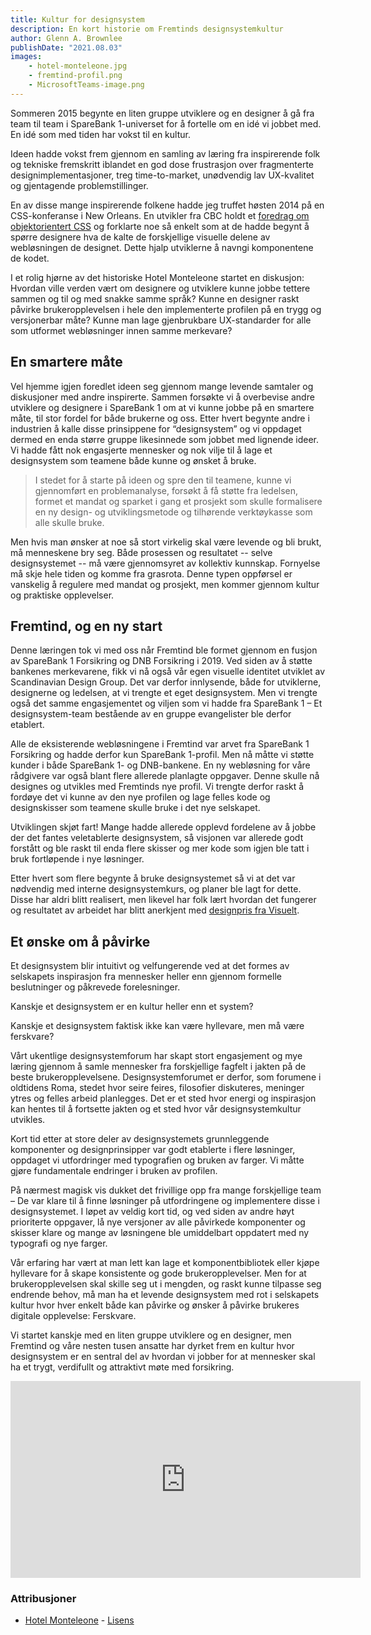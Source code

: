 ```yaml
---
title: Kultur for designsystem
description: En kort historie om Fremtinds designsystemkultur
author: Glenn A. Brownlee
publishDate: "2021.08.03"
images:
    - hotel-monteleone.jpg
    - fremtind-profil.png
    - MicrosoftTeams-image.png
---
```


<Ingress>
    Sommeren 2015 begynte en liten gruppe utviklere og en designer å gå fra team til team i SpareBank 1-universet for å
    fortelle om en idé vi jobbet med. En idé som med tiden har vokst til en kultur.
</Ingress>

Ideen hadde vokst frem gjennom en samling av læring fra inspirerende folk og tekniske fremskritt iblandet en god dose frustrasjon over fragmenterte designimplementasjoner, treg time-to-market, unødvendig lav UX-kvalitet og gjentagende problemstillinger.

En av disse mange inspirerende folkene hadde jeg truffet høsten 2014 på en CSS-konferanse i New Orleans. En utvikler fra CBC holdt et [foredrag om objektorientert CSS](https://www.slideshare.net/JamieStrachan/oocss-in-the-real-world-revisited) og forklarte noe så enkelt som at de hadde begynt å spørre designere hva de kalte de forskjellige visuelle delene av webløsningen de designet. Dette hjalp utviklerne å navngi komponentene de kodet.

I et rolig hjørne av det historiske Hotel Monteleone startet en diskusjon: Hvordan ville verden vært om designere og utviklere kunne jobbe tettere sammen og til og med snakke samme språk? Kunne en designer raskt påvirke brukeropplevelsen i hele den implementerte profilen på en trygg og versjonerbar måte? Kunne man lage gjenbrukbare UX-standarder for alle som utformet webløsninger innen samme merkevare?

<PortalImage alt="Hotel Monteleone takskilt" src={props.images[0]} />

## En smartere måte

Vel hjemme igjen foredlet ideen seg gjennom mange levende samtaler og diskusjoner med andre inspirerte. Sammen forsøkte vi å overbevise andre utviklere og designere i SpareBank 1 om at vi kunne jobbe på en smartere måte, til stor fordel for både brukerne og oss. Etter hvert begynte andre i industrien å kalle disse prinsippene for “designsystem” og vi oppdaget dermed en enda større gruppe likesinnede som jobbet med lignende ideer. Vi hadde fått nok engasjerte mennesker og nok vilje til å lage et designsystem som teamene både kunne og ønsket å bruke.

> I stedet for å starte på ideen og spre den til teamene, kunne vi gjennomført en problemanalyse, forsøkt å få støtte fra ledelsen, formet et mandat og sparket i gang et prosjekt som skulle formalisere en ny design- og utviklingsmetode og tilhørende verktøykasse som alle skulle bruke.

Men hvis man ønsker at noe så stort virkelig skal være levende og bli brukt, må menneskene bry seg. Både prosessen og resultatet -- selve designsystemet -- må være gjennomsyret av kollektiv kunnskap. Fornyelse må skje hele tiden og komme fra grasrota. Denne typen oppførsel er vanskelig å regulere med mandat og prosjekt, men kommer gjennom kultur og praktiske opplevelser.

## Fremtind, og en ny start

Denne læringen tok vi med oss når Fremtind ble formet gjennom en fusjon av SpareBank 1 Forsikring og DNB Forsikring i 2019. Ved siden av å støtte bankenes merkevarene, fikk vi nå også vår egen visuelle identitet utviklet av Scandinavian Design Group. Det var derfor innlysende, både for utviklerne, designerne og ledelsen, at vi trengte et eget designsystem. Men vi trengte også det samme engasjementet og viljen som vi hadde fra SpareBank 1 – Et designsystem-team bestående av en gruppe evangelister ble derfor etablert.

<PortalImage alt="Eksempel på Fremtinds nye profil" src={props.images[1]} />

Alle de eksisterende webløsningene i Fremtind var arvet fra SpareBank 1 Forsikring og hadde derfor kun SpareBank 1-profil. Men nå måtte vi støtte kunder i både SpareBank 1- og DNB-bankene. En ny webløsning for våre rådgivere var også blant flere allerede planlagte oppgaver. Denne skulle nå designes og utvikles med Fremtinds nye profil. Vi trengte derfor raskt å fordøye det vi kunne av den nye profilen og lage felles kode og designskisser som teamene skulle bruke i det nye selskapet.

Utviklingen skjøt fart! Mange hadde allerede opplevd fordelene av å jobbe der det fantes veletablerte designsystem, så visjonen var allerede godt forstått og ble raskt til enda flere skisser og mer kode som igjen ble tatt i bruk fortløpende i nye løsninger.

Etter hvert som flere begynte å bruke designsystemet så vi at det var nødvendig med interne designsystemkurs, og planer ble lagt for dette. Disse har aldri blitt realisert, men likevel har folk lært hvordan det fungerer og resultatet av arbeidet har blitt anerkjent med [designpris fra Visuelt](https://www.grafill.no/visuelt/vinnere/2021/digital-design/designsystemer/designsystem-jokul).

## Et ønske om å påvirke

Et designsystem blir intuitivt og velfungerende ved at det formes av selskapets inspirasjon fra mennesker heller enn gjennom formelle beslutninger og påkrevede forelesninger.

Kanskje et designsystem er en kultur heller enn et system?

Kanskje et designsystem faktisk ikke kan være hyllevare, men må være ferskvare?

Vårt ukentlige designsystemforum har skapt stort engasjement og mye læring gjennom å samle mennesker fra forskjellige fagfelt i jakten på de beste brukeropplevelsene. Designsystemforumet er derfor, som forumene i oldtidens Roma, stedet hvor seire feires, filosofier diskuteres, meninger ytres og felles arbeid planlegges. Det er et sted hvor energi og inspirasjon kan hentes til å fortsette jakten og et sted hvor vår designsystemkultur utvikles.

<PortalImage alt="Bilder av flere deltakere i digitalt designsystemforum" src={props.images[2]} />

Kort tid etter at store deler av designsystemets grunnleggende komponenter og designprinsipper var godt etablerte i flere løsninger, oppdaget vi utfordringer med typografien og bruken av farger. Vi måtte gjøre fundamentale endringer i bruken av profilen.

På nærmest magisk vis dukket det frivillige opp fra mange forskjellige team – De var klare til å finne løsninger på utfordringene og implementere disse i designsystemet. I løpet av veldig kort tid, og ved siden av andre høyt prioriterte oppgaver, lå nye versjoner av alle påvirkede komponenter og skisser klare og mange av løsningene ble umiddelbart oppdatert med ny typografi og nye farger.

Vår erfaring har vært at man lett kan lage et komponentbibliotek eller kjøpe hyllevare for å skape konsistente og gode brukeropplevelser. Men for at brukeropplevelsen skal skille seg ut i mengden, og raskt kunne tilpasse seg endrende behov, må man ha et levende designsystem med rot i selskapets kultur hvor hver enkelt både kan påvirke og ønsker å påvirke brukeres digitale opplevelse: Ferskvare.

Vi startet kanskje med en liten gruppe utviklere og en designer, men Fremtind og våre nesten tusen ansatte har dyrket frem en kultur hvor designsystem er en sentral del av hvordan vi jobber for at mennesker skal ha et trygt, verdifullt og attraktivt møte med forsikring.

<iframe
    width="560"
    height="315"
    src="https://www.youtube.com/embed/paPkOTZxf08"
    title="YouTube video player"
    frameborder="0"
    allow="accelerometer; autoplay; clipboard-write; encrypted-media; gyroscope; picture-in-picture"
    allowfullscreen
></iframe>

### Attribusjoner

-   [Hotel Monteleone](https://www.google.com/url?sa=i&url=https%3A%2F%2Fwww.yourgolftravel.com%2Fhotel-monteleone&psig=AOvVaw198f8PG3Zspr6LcXi4k6-8&ust=1628324149206000&source=images&cd=vfe&ved=0CAwQjhxqFwoTCIjZ5qr6m_ICFQAAAAAdAAAAABAD) - [Lisens](https://creativecommons.org/licenses/by-nc-nd/4.0/legalcode)
